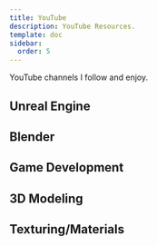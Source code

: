 ```yaml
---
title: YouTube
description: YouTube Resources.
template: doc
sidebar:
  order: 5
---
```



YouTube channels I follow and enjoy.

## Unreal Engine

<LinkCard title="Unreal Engine" href="https://www.youtube.com/@UnrealEngine" />
<LinkCard
  title="The Game Dev Cave"
  href="https://www.youtube.com/@thegamedevcave"
/>
<LinkCard title="Ali Elzoheiry" href="https://www.youtube.com/@AliElZoheiry" />
<LinkCard title="Taken Grace" href="https://www.youtube.com/@takengrace" />
<LinkCard title="Code With Ro" href="https://www.youtube.com/@CodeWithRo" />
<LinkCard title="Ryan Laley" href="https://www.youtube.com/@RyanLaley" />
<LinkCard title="MrButier" href="https://www.youtube.com/@MrButiier" />
<LinkCard title="JimDublace" href="https://www.youtube.com/@jimdublace" />
<LinkCard
  title="Druid Mechanics"
  href="https://www.youtube.com/@DruidMechanicsGameDevelopment"
/>
<LinkCard
  title="NanceDevDiaries"
  href="https://www.youtube.com/@nancedevdiaries"
/>
<LinkCard
  title="Threepeat Games"
  href="https://www.youtube.com/@threepeatgames"
/>
<LinkCard
  title="Spacemarine658"
  href="https://www.youtube.com/@Spacemarine658"
/>
<LinkCard title="Dallas Drapeau" href="https://www.youtube.com/@DallasDrap" />
<LinkCard title="Polysiens" href="https://www.youtube.com/@polysiens" />
<LinkCard title="The Dev Realm" href="https://www.youtube.com/@TheDevRealm" />
<LinkCard title="Smart Poly" href="https://www.youtube.com/@SmartPoly" />
<LinkCard
  title="Pitchfork Academy"
  href="https://www.youtube.com/@PitchforkAcademy"
/>
<LinkCard title="Kekdot" href="https://www.youtube.com/@Kekdot" />
<LinkCard
  title="Procedural Minds"
  href="https://www.youtube.com/@Procedural_Minds"
/>
<LinkCard title="GDXR" href="https://www.youtube.com/@GDXR" />
<LinkCard
  title="Unreal University"
  href="https://www.youtube.com/@UnrealUniversity"
/>
<LinkCard title="AmrMakesGames" href="https://www.youtube.com/@AmrMakesGames" />
<LinkCard title="Peyton Varney" href="https://www.youtube.com/@PeytonVarney" />
<LinkCard
  title="Ghislain Girardot"
  href="https://www.youtube.com/@ghislaingirardot"
/>
<LinkCard title="Gorka Games" href="https://www.youtube.com/@GorkaGames" />
<LinkCard title="Tom Looman" href="https://www.youtube.com/@tom.looman" />
<LinkCard title="unreal magic" href="https://www.youtube.com/@unrealmagic1" />
<LinkCard
  title="William Faucher"
  href="https://www.youtube.com/@WilliamFaucher"
/>

## Blender

<LinkCard
  title="Blender Studio"
  href="https://www.youtube.com/@BlenderStudio"
/>
<LinkCard title="Blender Bob" href="https://www.youtube.com/@BlenderBob" />
<LinkCard title="CG Boost" href="https://www.youtube.com/@cgboost" />
<LinkCard
  title="Artisans of Vaul"
  href="https://www.youtube.com/@ArtisansofVaul"
/>
<LinkCard
  title="Pierrick Picaut"
  href="https://www.youtube.com/@PierrickPicaut_P2DESIGN"
/>

## Game Development

<LinkCard
  title="Level Design Lobby"
  href="https://www.youtube.com/@LevelDesignLobby"
/>
<LinkCard
  title="Sasquatch B Studios"
  href="https://www.youtube.com/@sasquatchbgames"
/>
<LinkCard
  title="Gamefromscratch"
  href="https://www.youtube.com/@gamefromscratch"
/>
<LinkCard
  title="WorldofLevelDesign"
  href="https://www.youtube.com/@WorldofLevelDesign"
/>

<LinkCard title="rileyb3d" href="https://www.youtube.com/@rileyb3d" />

## 3D Modeling

<LinkCard title="Danny Mac 3D" href="https://www.youtube.com/@DannyMac3d" />
<LinkCard title="ChamferZone" href="https://www.youtube.com/@ChamferZone" />

## Texturing/Materials

<LinkCard
  title="Future Material Artists"
  href="https://www.youtube.com/@FutureMaterialArtists"
/>
<LinkCard title="Ben Cloward" href="https://www.youtube.com/@BenCloward" />
